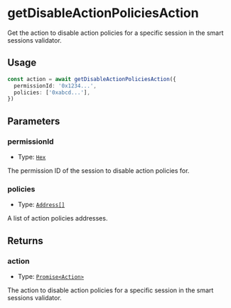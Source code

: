 # getDisableActionPoliciesAction

Get the action to disable action policies for a specific session in the smart sessions validator.

## Usage

```typescript copy
const action = await getDisableActionPoliciesAction({
  permissionId: '0x1234...',
  policies: ['0xabcd...'],
})
```

## Parameters

### permissionId

- Type: [`Hex`](https://viem.sh/docs/glossary/types#hex)

The permission ID of the session to disable action policies for.

### policies

- Type: [`Address[]`](https://viem.sh/docs/glossary/types#address)

A list of action policies addresses.

## Returns

### action

- Type: [`Promise<Action>`](/module-sdk/glossary/types.mdx#action)

The action to disable action policies for a specific session in the smart sessions validator.
